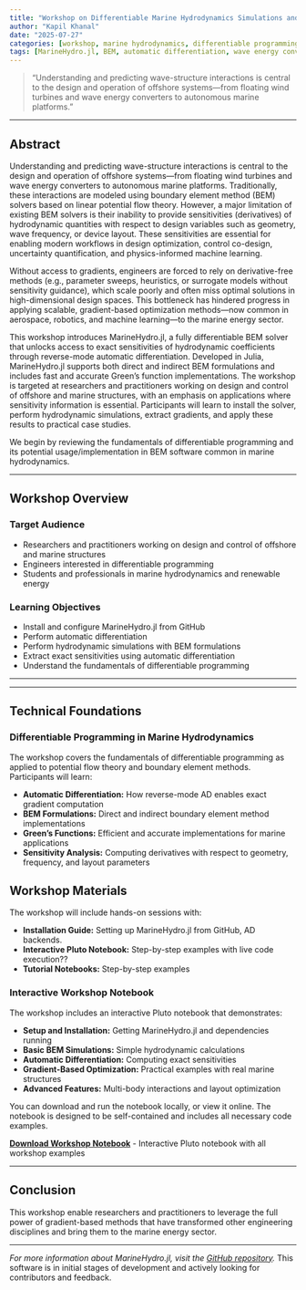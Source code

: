 ```yaml
---
title: "Workshop on Differentiable Marine Hydrodynamics Simulations and its Applications using MarineHydro.jl"
author: "Kapil Khanal"
date: "2025-07-27"
categories: [workshop, marine hydrodynamics, differentiable programming, optimization]
tags: [MarineHydro.jl, BEM, automatic differentiation, wave energy converters, surrogate modeling, layout optimization]
---
```


> "Understanding and predicting wave-structure interactions is central to the design and operation of offshore systems—from floating wind turbines and wave energy converters to autonomous marine platforms."

---

## Abstract

Understanding and predicting wave-structure interactions is central to the design and operation of offshore systems—from floating wind turbines and wave energy converters to autonomous marine platforms. Traditionally, these interactions are modeled using boundary element method (BEM) solvers based on linear potential flow theory. However, a major limitation of existing BEM solvers is their inability to provide sensitivities (derivatives) of hydrodynamic quantities with respect to design variables such as geometry, wave frequency, or device layout. These sensitivities are essential for enabling modern workflows in design optimization, control co-design, uncertainty quantification, and physics-informed machine learning.

Without access to gradients, engineers are forced to rely on derivative-free methods (e.g., parameter sweeps, heuristics, or surrogate models without sensitivity guidance), which scale poorly and often miss optimal solutions in high-dimensional design spaces. This bottleneck has hindered progress in applying scalable, gradient-based optimization methods—now common in aerospace, robotics, and machine learning—to the marine energy sector.

This workshop introduces MarineHydro.jl, a fully differentiable BEM solver that unlocks access to exact sensitivities of hydrodynamic coefficients through reverse-mode automatic differentiation. Developed in Julia, MarineHydro.jl supports both direct and indirect BEM formulations and includes fast and accurate Green's function implementations. The workshop is targeted at researchers and practitioners working on design and control of offshore and marine structures, with an emphasis on applications where sensitivity information is essential. Participants will learn to install the solver, perform hydrodynamic simulations, extract gradients, and apply these results to practical case studies.

We begin by reviewing the fundamentals of differentiable programming and its potential usage/implementation in BEM software common in marine hydrodynamics. 

---

## Workshop Overview

### Target Audience
- Researchers and practitioners working on design and control of offshore and marine structures
- Engineers interested in differentiable programming 
- Students and professionals in marine hydrodynamics and renewable energy

### Learning Objectives
- Install and configure MarineHydro.jl from GitHub
- Perform automatic differentiation
- Perform hydrodynamic simulations with BEM formulations
- Extract exact sensitivities using automatic differentiation
- Understand the fundamentals of differentiable programming 

---



---

## Technical Foundations

### Differentiable Programming in Marine Hydrodynamics

The workshop covers the fundamentals of differentiable programming as applied to potential flow theory and boundary element methods. Participants will learn:

- **Automatic Differentiation:** How reverse-mode AD enables exact gradient computation
- **BEM Formulations:** Direct and indirect boundary element method implementations
- **Green's Functions:** Efficient and accurate implementations for marine applications
- **Sensitivity Analysis:** Computing derivatives with respect to geometry, frequency, and layout parameters



## Workshop Materials

The workshop will include hands-on sessions with:

- **Installation Guide:** Setting up MarineHydro.jl from GitHub, AD backends.
- **Interactive Pluto Notebook:** Step-by-step examples with live code execution??
- **Tutorial Notebooks:** Step-by-step examples

### Interactive Workshop Notebook

The workshop includes an interactive Pluto notebook that demonstrates:

- **Setup and Installation:** Getting MarineHydro.jl and dependencies running
- **Basic BEM Simulations:** Simple hydrodynamic calculations
- **Automatic Differentiation:** Computing exact sensitivities
- **Gradient-Based Optimization:** Practical examples with real marine structures
- **Advanced Features:** Multi-body interactions and layout optimization

You can download and run the notebook locally, or view it online. The notebook is designed to be self-contained and includes all necessary code examples.

**[Download Workshop Notebook](notebooks/workshop_notebook.jl)** - Interactive Pluto notebook with all workshop examples


---

## Conclusion

This workshop enable researchers and practitioners to leverage the full power of gradient-based methods that have transformed other engineering disciplines and bring them to the marine energy sector.


---

*For more information about MarineHydro.jl, visit the [GitHub repository](https://github.com/symbiotic-engineering/MarineHydro.jl).* This software is in initial stages of development and actively looking for contributors and feedback.